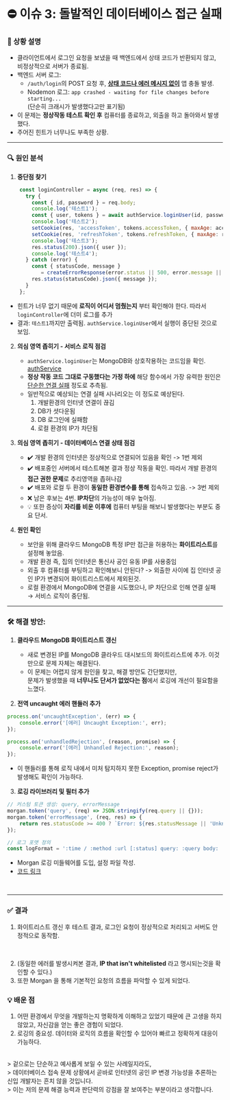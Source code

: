 
# ⛔ 이슈 3: 돌발적인 데이터베이스 접근 실패

### 📝 상황 설명
- 클라이언트에서 로그인 요청을 보냈을 때 백엔드에서 상태 코드가 반환되지 않고, 비정상적으로 서버가 종료됨.
- 백엔드 서버 로그:
  - `/auth/login`의 POST 요청 후, **<u>상태 코드나 에러 메시지 없이</u>** 앱 충돌 발생.
  - Nodemon 로그: `app crashed - waiting for file changes before starting...`<br/> (단순히 크래시가 발생했다고만 표기됨)
- 이 문제는 **정상작동 테스트 확인 후** 컴퓨터를 종료하고, 외출을 하고 돌아와서 발생했다.
- 주어진 힌트가 너무나도 부족한 상황.

---

### 🔍 원인 분석

1. **중단점 찾기**

```js filename="authController.js" {4, 6, 9, 11} copy
    const loginController = async (req, res) => {
      try {
        const { id, password } = req.body;
        console.log('테스트1');
        const { user, tokens } = await authService.loginUser(id, password);
        console.log('테스트2');
        setCookie(res, 'accessToken', tokens.accessToken, { maxAge: accessTokenMaxAge });
        setCookie(res, 'refreshToken', tokens.refreshToken, { maxAge: refreshTokenMaxAge });
        console.log('테스트3');
        res.status(200).json({ user });
        console.log('테스트4');
      } catch (error) {
        const { statusCode, message }
           = createErrorResponse(error.status || 500, error.message || "로그인 중 오류가 발생했습니다.");
        res.status(statusCode).json({ message });
      }
    };
```

 - 힌트가 너무 없기 때문에 **로직이 어디서 멈췄는지** 부터 확인해야 한다. 따라서 `loginController`에 더미 로그를 추가
 - 결과: `테스트1`까지만 출력됨. `authService.loginUser`에서 실행이 중단된 것으로 보임.

2. **의심 영역 좁히기 - 서비스 로직 점검**
    - `authService.loginUser`는 MongoDB와 상호작용하는 코드임을 확인. [authService](https://github.com/LeeHyunWoo2/KIN-Web/blob/91d4f3990e491488c4032d4aa65e016fcc7aadb1/backend/services/user/authService.js#L44)
    - **정상 작동 코드 그대로 구동했다는 가정 하에** 해당 함수에서 가장 유력한 원인은 <u>단순한 연결 실패</u> 정도로 추측됨.
    - 일반적으로 예상되는 연결 실패 시나리오는 이 정도로 예상된다.
        1. 개발환경의 인터넷 연결이 끊김
        2. DB가 셧다운됨
        3. DB 로그인에 실패함
        4. 로컬 환경의 IP가 차단됨

3. **의심 영역 좁히기 - 데이터베이스 연결 상태 점검**
    - ✔️ 개발 환경의 인터넷은 정상적으로 연결되어 있음을 확인 -> 1번 제외
    - ✔️ 배포중인 서버에서 테스트해본 결과 정상 작동을 확인. 따라서 개발 환경의 **접근 권한 문제**로 추리영역을 좁혀나감
    - ✔️ 배포와 로컬 두 환경이 **동일한 환경변수를 통해** 접속하고 있음. -> 3번 제외
    - ❌ 남은 후보는 4번. **IP차단**의 가능성이 매우 높아짐.
    - 💡 또한 증상이 **자리를 비운 이후에** 컴퓨터 부팅을 해보니 발생했다는 부분도 중요 단서.

4. **원인 확인**
    - 보안을 위해 클라우드 MongoDB 특정 IP만 접근을 허용하는 **화이트리스트**를 설정해 놓았음.
    - 개발 환경 즉, 집의 인터넷은 통신사 공인 유동 IP를 사용중임
    - 외출 후 컴퓨터를 부팅하고 확인해보니 안된다? -> 외출한 사이에 집 인터넷 공인 IP가 변경되어 화이트리스트에서 제외된것.
    - 로컬 환경에서 MongoDB에 연결을 시도했으나, IP 차단으로 인해 연결 실패 → 서비스 로직이 중단됨.

---

### 🛠️ 해결 방안:

1. **클라우드 MongoDB 화이트리스트 갱신**
    - 새로 변경된 IP를 MongoDB 클라우드 대시보드의 화이트리스트에 추가. 이것만으로 문제 자체는 해결된다.
    - 이 문제는 어렵지 않게 원인을 찾고, 해결 방안도 간단했지만,<br/> 문제가 발생했을 때 **너무나도 단서가 없었다는 점**에서 로깅에 개선이 필요함을 느꼈다.

2. **전역 uncaught 에러 핸들러 추가**
```js filename="server.js" copy
process.on('uncaughtException', (err) => {
    console.error('[에러] Uncaught Exception:', err);
});

process.on('unhandledRejection', (reason, promise) => {
    console.error('[에러] Unhandled Rejection:', reason);
});
   ```

- 이 핸들러를 통해 로직 내에서 미처 탐지하지 못한 Exception, promise reject가 발생해도 확인이 가능하다.

3. **로깅 라이브러리 및 필터 추가**
```js filename="logger.js" copy
// 커스텀 토큰 생성: query, errorMessage
morgan.token('query', (req) => JSON.stringify(req.query || {}));
morgan.token('errorMessage', (req, res) => {
    return res.statusCode >= 400 ? `Error: ${res.statusMessage || 'Unknown error'}` : '';
});

// 로그 포맷 정의
const logFormat = ':time / :method :url [:status] query: :query body: :body :errorMessage';
   ```
- Morgan 로깅 미들웨어를 도입, 설정 파일 작성.
- [코드 링크](https://github.com/LeeHyunWoo2/KIN-Web/blob/91d4f3990e491488c4032d4aa65e016fcc7aadb1/backend/middleware/logger.js#L37)

<br/>

  ---

### ✅ 결과

1. 화이트리스트 갱신 후 테스트 결과, 로그인 요청이 정상적으로 처리되고 서버도 안정적으로 동작함.

<br/>

<DocsImage src={errorHandler} alt="logs"/>

2. (동일한 에러를 발생시켜본 결과, **IP that isn't whitelisted** 라고 명시되는것을 확인할 수 있다.)
3. 또한 Morgan 을 통해 기본적인 요청의 흐름을 파악할 수 있게 되었다.


### 💡 배운 점
1. 어떤 환경에서 무엇을 개발하는지 명확하게 이해하고 있었기 때문에 큰 고생을 하지 않았고, 자신감을 얻는 좋은 경험이 되었다.
2. 로깅의 중요성. 데이터와 로직의 흐름을 확인할 수 있어야 빠르고 정확하게 대응이 가능하다.

<br/>
> 겉으로는 단순하고 예사롭게 보일 수 있는 사례일지라도,<br/>
> 데이터베이스 접속 문제 상황에서 곧바로 인터넷의 공인 IP 변경 가능성을 추론하는 신입 개발자는 흔치 않을 것입니다.<br/>
> 이는 저의 문제 해결 능력과 판단력의 강점을 잘 보여주는 부분이라고 생각합니다.